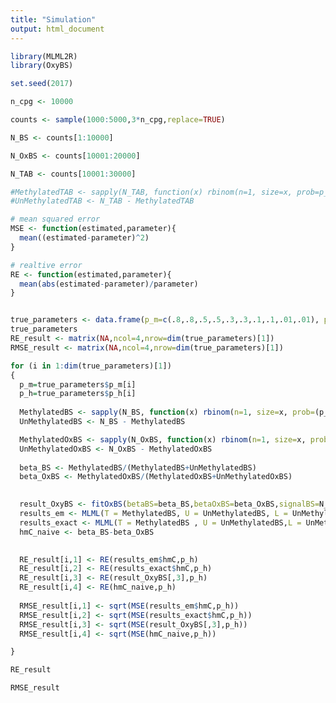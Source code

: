 ```yaml
---
title: "Simulation"
output: html_document
---
```



```r
library(MLML2R)
library(OxyBS)

set.seed(2017)

n_cpg <- 10000

counts <- sample(1000:5000,3*n_cpg,replace=TRUE)

N_BS <- counts[1:10000]

N_OxBS <- counts[10001:20000]

N_TAB <- counts[10001:30000]

#MethylatedTAB <- sapply(N_TAB, function(x) rbinom(n=1, size=x, prob=p_h))
#UnMethylatedTAB <- N_TAB - MethylatedTAB

# mean squared error
MSE <- function(estimated,parameter){
  mean((estimated-parameter)^2)
}

# realtive error
RE <- function(estimated,parameter){
  mean(abs(estimated-parameter)/parameter)
}


true_parameters <- data.frame(p_m=c(.8,.8,.5,.5,.3,.3,.1,.1,.01,.01), p_h=c(.1,.01,.4,.01,.01,.1,.8,.01,.9,.3))
true_parameters
RE_result <- matrix(NA,ncol=4,nrow=dim(true_parameters)[1])
RMSE_result <- matrix(NA,ncol=4,nrow=dim(true_parameters)[1])

for (i in 1:dim(true_parameters)[1])
{
  p_m=true_parameters$p_m[i]
  p_h=true_parameters$p_h[i]
  
  MethylatedBS <- sapply(N_BS, function(x) rbinom(n=1, size=x, prob=(p_m+p_h)))
  UnMethylatedBS <- N_BS - MethylatedBS

  MethylatedOxBS <- sapply(N_OxBS, function(x) rbinom(n=1, size=x, prob=p_m))
  UnMethylatedOxBS <- N_OxBS - MethylatedOxBS
  
  beta_BS <- MethylatedBS/(MethylatedBS+UnMethylatedBS)
  beta_OxBS <- MethylatedOxBS/(MethylatedOxBS+UnMethylatedOxBS)
  

  result_OxyBS <- fitOxBS(betaBS=beta_BS,betaOxBS=beta_OxBS,signalBS=N_BS,signalOxBS=N_OxBS)
  results_em <- MLML(T = MethylatedBS, U = UnMethylatedBS, L = UnMethylatedOxBS, M = MethylatedOxBS,tol=0.00001)
  results_exact <- MLML(T = MethylatedBS , U = UnMethylatedBS,L = UnMethylatedOxBS, M = MethylatedOxBS,exact=TRUE)
  hmC_naive <- beta_BS-beta_OxBS
  

  RE_result[i,1] <- RE(results_em$hmC,p_h)
  RE_result[i,2] <- RE(results_exact$hmC,p_h)
  RE_result[i,3] <- RE(result_OxyBS[,3],p_h)
  RE_result[i,4] <- RE(hmC_naive,p_h)
  
  RMSE_result[i,1] <- sqrt(MSE(results_em$hmC,p_h))
  RMSE_result[i,2] <- sqrt(MSE(results_exact$hmC,p_h))
  RMSE_result[i,3] <- sqrt(MSE(result_OxyBS[,3],p_h))
  RMSE_result[i,4] <- sqrt(MSE(hmC_naive,p_h))

}

RE_result

RMSE_result


```
